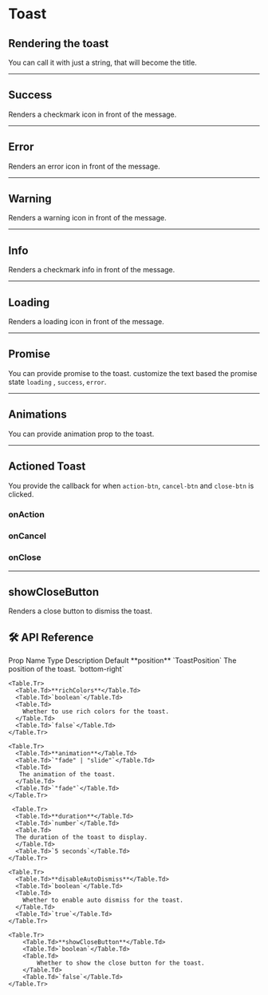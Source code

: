 
# Toast

## Rendering the toast

You can call it with just a string, that will become the title.

<BasicToast />

---

## Success

Renders a checkmark icon in front of the message.

<ToastsExample type="s" />

---

## Error

Renders an error icon in front of the message.

<ToastsExample type="e" />

---

## Warning

Renders a warning icon in front of the message.

<ToastsExample type="w" />

---

## Info

Renders a checkmark info in front of the message.

<ToastsExample type="i" />

---

## Loading

Renders a loading icon in front of the message.

<ToastsExample type="l" />

---

## Promise

You can provide promise to the toast. customize the text based the promise state `loading` , `success`, `error`.

<PromiseToast />

---

## Animations

You can provide animation prop to the toast.

<ToastAnimations />

---

## Actioned Toast

You provide the callback for when `action-btn`, `cancel-btn` and `close-btn` is clicked.

### onAction

<ActionToast type="action" />

### onCancel

<ActionToast type="cancel" />

### onClose

<ActionToast type="close" />

---

## showCloseButton

Renders a close button to dismiss the toast.

<ToastsExample type="w-c" />

## 🛠 API Reference

<Table>
  <thead>
    <Table.Tr>
      <Table.Th>Prop Name </Table.Th>
      <Table.Th>Type</Table.Th>
      <Table.Th>Description</Table.Th>
      <Table.Th>Default</Table.Th>
    </Table.Tr>
  </thead>
  <tbody>
    <Table.Tr>
      <Table.Td>**position**</Table.Td>
      <Table.Td>`ToastPosition`</Table.Td>
      <Table.Td>The position of the toast.</Table.Td>
      <Table.Td>`bottom-right`</Table.Td>
    </Table.Tr>

    <Table.Tr>
      <Table.Td>**richColors**</Table.Td>
      <Table.Td>`boolean`</Table.Td>
      <Table.Td>
        Whether to use rich colors for the toast.
      </Table.Td>
      <Table.Td>`false`</Table.Td>
    </Table.Tr>

    <Table.Tr>
      <Table.Td>**animation**</Table.Td>
      <Table.Td>`"fade" | "slide"`</Table.Td>
      <Table.Td>
       The animation of the toast.
      </Table.Td>
      <Table.Td>`"fade"`</Table.Td>
    </Table.Tr>

     <Table.Tr>
      <Table.Td>**duration**</Table.Td>
      <Table.Td>`number`</Table.Td>
      <Table.Td>
      The duration of the toast to display.
      </Table.Td>
      <Table.Td>`5 seconds`</Table.Td>
    </Table.Tr>

    <Table.Tr>
      <Table.Td>**disableAutoDismiss**</Table.Td>
      <Table.Td>`boolean`</Table.Td>
      <Table.Td>
        Whether to enable auto dismiss for the toast.
      </Table.Td>
      <Table.Td>`true`</Table.Td>
    </Table.Tr>

    <Table.Tr>
        <Table.Td>**showCloseButton**</Table.Td>
        <Table.Td>`boolean`</Table.Td>
        <Table.Td>
            Whether to show the close button for the toast.
        </Table.Td>
        <Table.Td>`false`</Table.Td>
    </Table.Tr>

  </tbody>
</Table>
